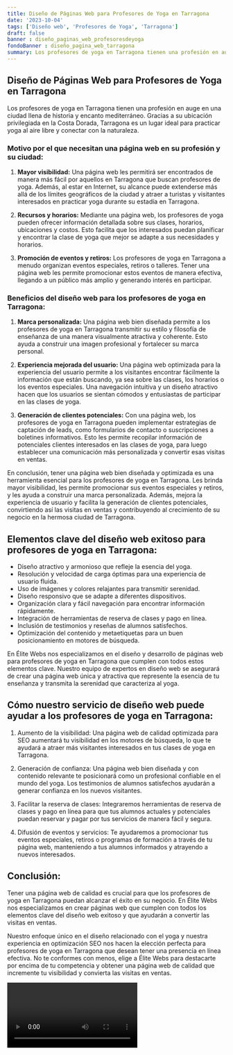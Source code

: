 ```yaml
---
title: Diseño de Páginas Web para Profesores de Yoga en Tarragona
date: '2023-10-04'
tags: ['Diseño web', 'Profesores de Yoga', 'Tarragona']
draft: false
banner : diseño_paginas_web_profesoresdeyoga
fondoBanner : diseño_pagina_web_tarragona
summary: Los profesores de yoga en Tarragona tienen una profesión en auge en una ciudad llena de historia y encanto mediterráneo. Gracias a su ubicación privilegiada en la Costa Dorada, Tarragona es un lugar ideal para practicar yoga al aire libre y conectar con la naturaleza.
---
```


## Diseño de Páginas Web para Profesores de Yoga en Tarragona

Los profesores de yoga en Tarragona tienen una profesión en auge en una ciudad llena de historia y encanto mediterráneo. Gracias a su ubicación privilegiada en la Costa Dorada, Tarragona es un lugar ideal para practicar yoga al aire libre y conectar con la naturaleza.

### Motivo por el que necesitan una página web en su profesión y su ciudad:

1. **Mayor visibilidad:** Una página web les permitirá ser encontrados de manera más fácil por aquellos en Tarragona que buscan profesores de yoga. Además, al estar en Internet, su alcance puede extenderse más allá de los límites geográficos de la ciudad y atraer a turistas y visitantes interesados en practicar yoga durante su estadía en Tarragona.

2. **Recursos y horarios:** Mediante una página web, los profesores de yoga pueden ofrecer información detallada sobre sus clases, horarios, ubicaciones y costos. Esto facilita que los interesados puedan planificar y encontrar la clase de yoga que mejor se adapte a sus necesidades y horarios.

3. **Promoción de eventos y retiros:** Los profesores de yoga en Tarragona a menudo organizan eventos especiales, retiros o talleres. Tener una página web les permite promocionar estos eventos de manera efectiva, llegando a un público más amplio y generando interés en participar.

### Beneficios del diseño web para los profesores de yoga en Tarragona:

1. **Marca personalizada:** Una página web bien diseñada permite a los profesores de yoga en Tarragona transmitir su estilo y filosofía de enseñanza de una manera visualmente atractiva y coherente. Esto ayuda a construir una imagen profesional y fortalecer su marca personal.

2. **Experiencia mejorada del usuario:** Una página web optimizada para la experiencia del usuario permite a los visitantes encontrar fácilmente la información que están buscando, ya sea sobre las clases, los horarios o los eventos especiales. Una navegación intuitiva y un diseño atractivo hacen que los usuarios se sientan cómodos y entusiastas de participar en las clases de yoga.

3. **Generación de clientes potenciales:** Con una página web, los profesores de yoga en Tarragona pueden implementar estrategias de captación de leads, como formularios de contacto o suscripciones a boletines informativos. Esto les permite recopilar información de potenciales clientes interesados en las clases de yoga, para luego establecer una comunicación más personalizada y convertir esas visitas en ventas.

En conclusión, tener una página web bien diseñada y optimizada es una herramienta esencial para los profesores de yoga en Tarragona. Les brinda mayor visibilidad, les permite promocionar sus eventos especiales y retiros, y les ayuda a construir una marca personalizada. Además, mejora la experiencia de usuario y facilita la generación de clientes potenciales, convirtiendo así las visitas en ventas y contribuyendo al crecimiento de su negocio en la hermosa ciudad de Tarragona.

<GifSeo />

<Cta />

## Elementos clave del diseño web exitoso para profesores de yoga en Tarragona:

- Diseño atractivo y armonioso que refleje la esencia del yoga.
- Resolución y velocidad de carga óptimas para una experiencia de usuario fluida.
- Uso de imágenes y colores relajantes para transmitir serenidad.
- Diseño responsivo que se adapte a diferentes dispositivos.
- Organización clara y fácil navegación para encontrar información rápidamente.
- Integración de herramientas de reserva de clases y pago en línea.
- Inclusión de testimonios y reseñas de alumnos satisfechos.
- Optimización del contenido y metaetiquetas para un buen posicionamiento en motores de búsqueda.

En Élite Webs nos especializamos en el diseño y desarrollo de páginas web para profesores de yoga en Tarragona que cumplen con todos estos elementos clave. Nuestro equipo de expertos en diseño web se asegurará de crear una página web única y atractiva que represente la esencia de tu enseñanza y transmita la serenidad que caracteriza al yoga.

## Cómo nuestro servicio de diseño web puede ayudar a los profesores de yoga en Tarragona:

1. Aumento de la visibilidad: Una página web de calidad optimizada para SEO aumentará tu visibilidad en los motores de búsqueda, lo que te ayudará a atraer más visitantes interesados en tus clases de yoga en Tarragona.

2. Generación de confianza: Una página web bien diseñada y con contenido relevante te posicionará como un profesional confiable en el mundo del yoga. Los testimonios de alumnos satisfechos ayudarán a generar confianza en los nuevos visitantes.

3. Facilitar la reserva de clases: Integraremos herramientas de reserva de clases y pago en línea para que tus alumnos actuales y potenciales puedan reservar y pagar por tus servicios de manera fácil y segura.

4. Difusión de eventos y servicios: Te ayudaremos a promocionar tus eventos especiales, retiros o programas de formación a través de tu página web, manteniendo a tus alumnos informados y atrayendo a nuevos interesados.

## Conclusión:

Tener una página web de calidad es crucial para que los profesores de yoga en Tarragona puedan alcanzar el éxito en su negocio. En Élite Webs nos especializamos en crear páginas web que cumplen con todos los elementos clave del diseño web exitoso y que ayudarán a convertir las visitas en ventas.

Nuestro enfoque único en el diseño relacionado con el yoga y nuestra experiencia en optimización SEO nos hacen la elección perfecta para profesores de yoga en Tarragona que desean tener una presencia en línea efectiva. No te conformes con menos, elige a Élite Webs para destacarte por encima de tu competencia y obtener una página web de calidad que incremente tu visibilidad y convierta las visitas en ventas.

<Video />

<CtaBot job='Profesores de Yoga' city='Tarragona'/>

<Gmaps query='Tarragona+españa+maps' />